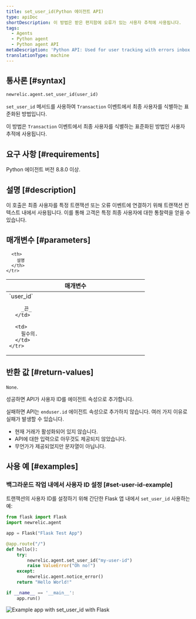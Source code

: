 ```yaml
---
title: set_user_id(Python 에이전트 API)
type: apiDoc
shortDescription: 이 방법은 받은 편지함에 오류가 있는 사용자 추적에 사용됩니다.
tags:
  - Agents
  - Python agent
  - Python agent API
metaDescription: 'Python API: Used for user tracking with errors inbox.'
translationType: machine
---
```



## 통사론 [#syntax]

```py
newrelic.agent.set_user_id(user_id)
```

`set_user_id` 메서드를 사용하여 `Transaction` 이벤트에서 최종 사용자를 식별하는 표준화된 방법입니다.

이 방법은 `Transaction` 이벤트에서 최종 사용자를 식별하는 표준화된 방법인 사용자 추적에 사용됩니다.

## 요구 사항 [#requirements]

Python 에이전트 버전 8.8.0 이상.

## 설명 [#description]

이 호출은 최종 사용자를 특정 트랜잭션 또는 오류 이벤트에 연결하기 위해 트랜잭션 컨텍스트 내에서 사용됩니다. 이를 통해 고객은 특정 최종 사용자에 대한 통찰력을 얻을 수 있습니다.

## 매개변수 [#parameters]

<table>
  <thead>
    <tr>
      <th width="25%">
        매개변수
      </th>

      <th>
        설명
      </th>
    </tr>
  </thead>

  <tbody>
    <tr>
      <td>
        `user_id`

        _끈_
      </td>

      <td>
        필수의.
      </td>
    </tr>
  </tbody>
</table>

## 반환 값 [#return-values]

`None`.

성공하면 API가 사용자 ID를 에이전트 속성으로 추가합니다.

실패하면 API는 `enduser.id` 에이전트 속성으로 추가하지 않습니다. 여러 가지 이유로 실패가 발생할 수 있습니다.

* 현재 거래가 활성화되어 있지 않습니다.
* API에 대한 입력으로 아무것도 제공되지 않았습니다.
* 무언가가 제공되었지만 문자열이 아닙니다.

## 사용 예 [#examples]

### 백그라운드 작업 내에서 사용자 ID 설정 [#set-user-id-example]

트랜잭션의 사용자 ID를 설정하기 위해 간단한 Flask 앱 내에서 `set_user_id` 사용하는 예:

```py
from flask import Flask
import newrelic.agent

app = Flask("Flask Test App")

@app.route("/")
def hello():
    try:
        newrelic.agent.set_user_id("my-user-id")
        raise ValueError("Oh no!")
    except:
        newrelic.agent.notice_error()
    return "Hello World!"

if __name__ == '__main__':
    app.run()
```

<img
  title="Example app with set_user_id with Flask"
  alt="Example app with set_user_id with Flask"
  src={errorsinboxPythonSetUserID}
/>